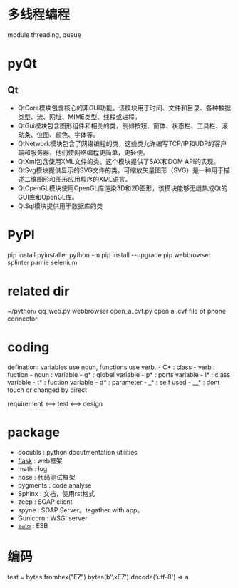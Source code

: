 
= 多线程编程 =
module threading, queue

{{{ python
    from threading import Thread
    from queue import Queue
    
    q = Queue()
    
    def work():
        item = q.get()
        do_work(item)
        q.task_done()
        
    q.put(item)
    t = Thread(target=work)
    t.start()
    t.join()
    q.join()
}}}

= pyQt =
== Qt ==
* QtCore模块包含核心的非GUI功能。该模块用于时间、文件和目录、各种数据类型、流、网址、MIME类型、线程或进程。
* QtGui模块包含图形组件和相关的类，例如按钮、窗体、状态栏、工具栏、滚动条、位图、颜色、字体等。
* QtNetwork模块包含了网络编程的类，这些类允许编写TCP/IP和UDP的客户端和服务器，他们使网络编程更简单，更轻便。
* QtXml包含使用XML文件的类，这个模块提供了SAX和DOM API的实现。
* QtSvg模块提供显示的SVG文件的类。可缩放矢量图形（SVG）是一种用于描述二维图形和图形应用程序的XML语言。
* QtOpenGL模块使用OpenGL库渲染3D和2D图形，该模块能够无缝集成Qt的GUI库和OpenGL库。
* QtSql模块提供用于数据库的类
= PyPI =
pip install pyinstaller
python -m pip install --upgrade pip
webbrowser splinter pamie selenium
= related dir =
~/python/
qq_web.py webbrowser 
open_a_cvf.py open a .cvf file of phone connector
= coding =
defination: variables use noun, functions use verb.
- C*	: class
- verb	: fuction
- noun  : variable
- g*	: globel variable
- p*	: ports variable
- l*	: class variable
- t*	: fuction variable
- d*	: parameter
- _*	: self used
- __*	: dont touch or changed by direct

requirement <--> test <--> design

= package =
* docutils  : python docutmentation utilities
* [[python/flask|flask]] : web框架
* math  : log
* nose  : 代码测试框架
* pygments  : code analyse
* Sphinx    : 文档，使用rst格式
* zeep  : SOAP client
* spyne : SOAP Server。tegather with app。
* Gunicorn  : WSGI server
* [[python/zato|zato]]  : ESB

= 编码 =
test = bytes.fromhex("E7")
bytes(b'\xE7').decode('utf-8') => a
